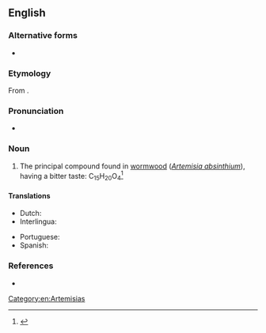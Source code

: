 ==English==

===Alternative forms===
* {{l|en|absinthiin}}

===Etymology===
From {{etyl|la|en}} {{m|la|absinthium}}.

===Pronunciation===
* {{a|US}} {{IPA|en|/ˈæbˌsɪn.θɪn/}}

===Noun===
{{en-noun|-}}

# {{lb|en|organic compound}} The principal compound found in [[wormwood]] (''[[Artemisia absinthium]]''), having a bitter taste: C<sub>15</sub>H<sub>20</sub>O<sub>4</sub><ref>{{R:MW3 1976|page=6}}</ref>

====Translations====
{{trans-top|principal compound found in wormwood}}
* Dutch: {{t|nl|absintine|f}}
* Interlingua: {{t|ia|absinthina}}
{{trans-mid}}
* Portuguese: {{t+|pt|absintina}}
* Spanish: {{t|es|absintina|f}}
{{trans-bottom}}

===References===
* {{R:Webster 1913}}
<references/>

[[Category:en:Artemisias]]